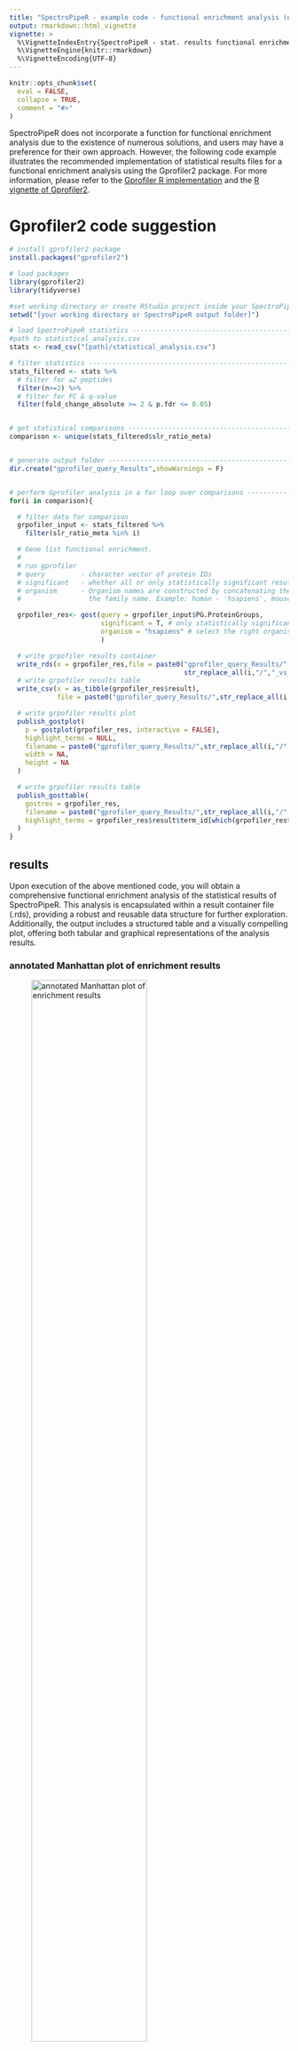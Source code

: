 ```yaml
---
title: "SpectroPipeR - example code - functional enrichment analysis (external package)"
output: rmarkdown::html_vignette
vignette: >
  %\VignetteIndexEntry{SpectroPipeR - stat. results functional enrichment analysis}
  %\VignetteEngine{knitr::rmarkdown}
  %\VignetteEncoding{UTF-8}
---
```


```r
knitr::opts_chunk$set(
  eval = FALSE,
  collapse = TRUE,
  comment = "#>"
)
```

SpectroPipeR does not incorporate a function for functional enrichment analysis due to the existence of numerous solutions, and users may have a preference for their own approach. However, the following code example illustrates the recommended implementation of statistical results files for a functional enrichment analysis using the Gprofiler2 package. For more information, please refer to the [Gprofiler R implementation](https://biit.cs.ut.ee/gprofiler/page/r) and the [R vignette of Gprofiler2](https://cran.r-project.org/web/packages/gprofiler2/vignettes/gprofiler2.html).

# Gprofiler2 code suggestion

```r
# install gprofiler2 package
install.packages("gprofiler2")

# load packages
library(gprofiler2)
library(tidyverse)

#set working directory or create RStudio project inside your SpectroPipeR output folder
setwd("[your working directory or SpectroPipeR output folder]")

# load SpectroPipeR statistics --------------------------------------------
#path to statistical_analysis.csv
stats <- read_csv("[path]/statistical_analysis.csv")

# filter statistics -------------------------------------------------------
stats_filtered <- stats %>%
  # filter for ≥2 peptides
  filter(n>=2) %>%
  # filter for FC & q-value
  filter(fold_change_absolute >= 2 & p.fdr <= 0.05)


# get statistical comparisons ---------------------------------------------
comparison <- unique(stats_filtered$slr_ratio_meta)


# generate output folder --------------------------------------------------
dir.create("gprofiler_query_Results",showWarnings = F)


# perform Gprofiler analysis in a for loop over comparisons ---------------
for(i in comparison){

  # filter data for comparison
  grpofiler_input <- stats_filtered %>%
    filter(slr_ratio_meta %in% i)

  # Gene list functional enrichment.
  #
  # run gprofiler
  # query         - character vector of protein IDs
  # significant   - whether all or only statistically significant results should be returned.
  #	organism      - Organism names are constructed by concatenating the first letter of the name and
  #                 the family name. Example: human - 'hsapiens', mouse - 'mmusculus'

  grpofiler_res<- gost(query = grpofiler_input$PG.ProteinGroups,
                       significant = T, # only statistically significant results should be returned
                       organism = "hsapiens" # select the right organism
                       )

  # write grpofiler results container
  write_rds(x = grpofiler_res,file = paste0("gprofiler_query_Results/",
                                            str_replace_all(i,"/","_vs_"),".rds"))
  # write grpofiler results table
  write_csv(x = as_tibble(grpofiler_res$result),
            file = paste0("gprofiler_query_Results/",str_replace_all(i,"/","_vs_"),".csv"))

  # write grpofiler results plot
  publish_gostplot(
    p = gostplot(grpofiler_res, interactive = FALSE),
    highlight_terms = NULL,
    filename = paste0("gprofiler_query_Results/",str_replace_all(i,"/","_vs_"),"__plot.png"),
    width = NA,
    height = NA
  )

  # write grpofiler results table
  publish_gosttable(
    gostres = grpofiler_res,
    filename = paste0("gprofiler_query_Results/",str_replace_all(i,"/","_vs_"),"__table.png"),
    highlight_terms = grpofiler_res$result$term_id[which(grpofiler_res$result$p_value<1E-16)]
  )
}

```

## results

Upon execution of the above mentioned code, you will obtain a comprehensive functional enrichment analysis of the statistical results of SpectroPipeR. This analysis is encapsulated within a result container file (.rds), providing a robust and reusable data structure for further exploration. Additionally, the output includes a structured table and a visually compelling plot, offering both tabular and graphical representations of the analysis results. 

### annotated Manhattan plot of enrichment results

![annotated Manhattan plot of enrichment results](figures/gprofiler2__plot.png){width="70%"}

### table with the functional enrichment analysis results

![table with the functional enrichment analysis results with a p value below 1E-16](figures/gprofiler2__table.png){width="70%"}


